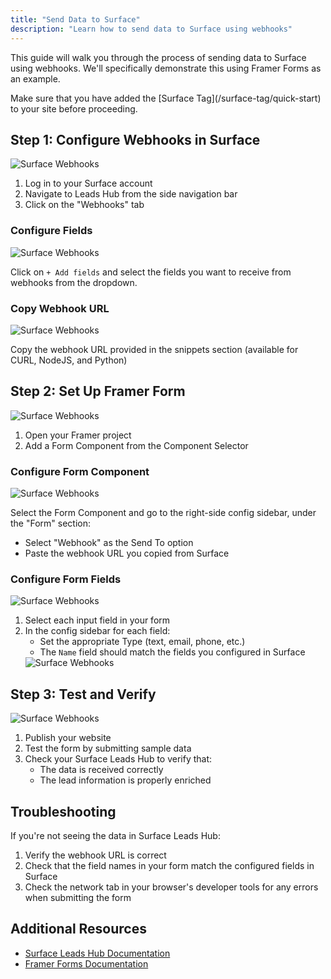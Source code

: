 ```yaml
---
title: "Send Data to Surface"
description: "Learn how to send data to Surface using webhooks"
---
```


This guide will walk you through the process of sending data to Surface using webhooks. We'll specifically demonstrate this using Framer Forms as an example.

<Warning icon="lightbulb">
  Make sure that you have added the [Surface Tag](/surface-tag/quick-start) to your site before proceeding.
</Warning>

## Step 1: Configure Webhooks in Surface

<Frame>
   <img src="/images/webhooks/2.png" alt="Surface Webhooks" />
</Frame>

1. Log in to your Surface account
2. Navigate to Leads Hub from the side navigation bar
3. Click on the "Webhooks" tab

### Configure Fields

<Frame>
   <img src="/images/webhooks/3.png" alt="Surface Webhooks" />
</Frame>

Click on `+ Add fields` and select the fields you want to receive from webhooks from the dropdown.

### Copy Webhook URL

<Frame>
   <img src="/images/webhooks/4.png" alt="Surface Webhooks" />
</Frame>

Copy the webhook URL provided in the snippets section (available for CURL, NodeJS, and Python)

## Step 2: Set Up Framer Form

<Frame>
   <img src="/images/webhooks/5.png" alt="Surface Webhooks" />
</Frame>

1. Open your Framer project
2. Add a Form Component from the Component Selector

### Configure Form Component

<Frame>
   <img src="/images/webhooks/6.png" alt="Surface Webhooks" />
</Frame>

Select the Form Component and go to the right-side config sidebar, under the "Form" section:
   - Select "Webhook" as the Send To option
   - Paste the webhook URL you copied from Surface

### Configure Form Fields

<Frame>
   <img src="/images/webhooks/7.png" alt="Surface Webhooks" />
</Frame>

1. Select each input field in your form
2. In the config sidebar for each field:
   - Set the appropriate Type (text, email, phone, etc.)
   - The `Name` field should match the fields you configured in Surface
   <Frame>
      <img src="/images/webhooks/4.png" alt="Surface Webhooks" />
   </Frame>

## Step 3: Test and Verify

<Frame>
   <img src="/images/webhooks/8.png" alt="Surface Webhooks" />
</Frame>

1. Publish your website
2. Test the form by submitting sample data
3. Check your Surface Leads Hub to verify that:
   - The data is received correctly
   - The lead information is properly enriched


## Troubleshooting

If you're not seeing the data in Surface Leads Hub:

1. Verify the webhook URL is correct
2. Check that the field names in your form match the configured fields in Surface
3. Check the network tab in your browser's developer tools for any errors when submitting the form

## Additional Resources

- [Surface Leads Hub Documentation](https://docs.surface.so)
- [Framer Forms Documentation](https://www.framer.com/docs/forms/)
